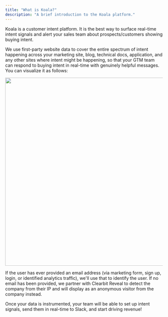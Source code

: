 ```yaml
---
title: "What is Koala?"
description: "A brief introduction to the Koala platform."
---
```


Koala is a customer intent platform. It is the best way to surface real-time intent signals and alert your sales team about prospects/customers showing buying intent. 

We use first-party website data to cover the entire spectrum of intent happening across your marketing site, blog, technical docs, application, and any other sites where intent might be happening, so that your GTM team can respond to buying intent in real-time with genuinely helpful messages. You can visualize it as follows:

<img width="600" src="/images/get-started/what-is-koala/intent-spectrum-two-funnels.png" />

If the user has ever provided an email address (via marketing form, sign up, login, or identified analytics traffic), we'll use that to identify the user. If no email has been provided, we partner with Clearbit Reveal to detect the company from their IP and will display as an anonymous visitor from the company instead.

Once your data is instrumented, your team will be able to set up intent signals, send them in real-time to Slack, and start driving revenue!
